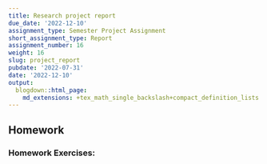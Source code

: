 ```yaml
---
title: Research project report
due_date: '2022-12-10'
assignment_type: Semester Project Assignment
short_assignment_type: Report
assignment_number: 16
weight: 16
slug: project_report
pubdate: '2022-07-31'
date: '2022-12-10'
output:
  blogdown::html_page:
    md_extensions: +tex_math_single_backslash+compact_definition_lists
---
```

## Homework

### Homework Exercises:

